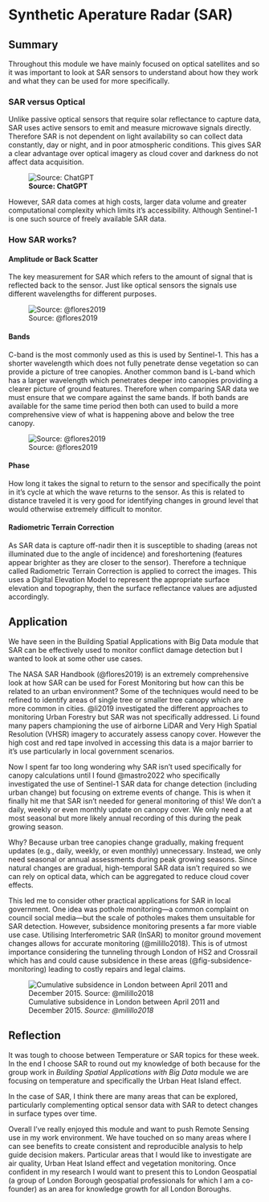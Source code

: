 # Synthetic Aperature Radar (SAR)

## Summary {#sec-8-summary}

Throughout this module we have mainly focused on optical satellites and so it was important to look at SAR sensors to understand about how they work and what they can be used for more specifically.

### SAR versus Optical

Unlike passive optical sensors that require solar reflectance to capture data, SAR uses active sensors to emit and measure microwave signals directly. Therefore SAR is not dependent on light availability so can collect data constantly, day or night, and in poor atmospheric conditions. This gives SAR a clear advantage over optical imagery as cloud cover and darkness do not affect data acquisition.

![**Source: ChatGPT**](images/optical-cloud-meme.png){#fig-optical-cloud-meme fig-align="center"}

However, SAR data comes at high costs, larger data volume and greater computational complexity which limits it's accessibility. Although Sentinel-1 is one such source of freely available SAR data.

### How SAR works?

#### Amplitude or Back Scatter 
The key measurement for SAR which refers to the amount of signal that is reflected back to the sensor. Just like optical sensors the signals use different wavelengths for different purposes.

![Source: @flores2019](images/sar-bands.png){#fig-sar-bands fig-align="center"}

#### Bands 
C-band is the most commonly used as this is used by Sentinel-1. This has a shorter wavelength which does not fully penetrate dense vegetation so can provide a picture of tree canopies. Another common band is L-band which has a larger wavelength which penetrates deeper into canopies providing a clearer picture of ground features. Therefore when comparing SAR data we must ensure that we compare against the same bands. If both bands are available for the same time period then both can used to build a more comprehensive view of what is happening above and below the tree canopy.

![Source: @flores2019](images/sar-band-penetration.png){#fig-sar-penetration fig-align="center"}

#### Phase 
How long it takes the signal to return to the sensor and specifically the point in it's cycle at which the wave returns to the sensor. As this is related to distance traveled it is very good for identifying changes in ground level that would otherwise extremely difficult to monitor.

#### Radiometric Terrain Correction 
As SAR data is capture off-nadir then it is susceptible to shading (areas not illuminated due to the angle of incidence) and foreshortening (features appear brighter as they are closer to the sensor). Therefore a technique called Radiometric Terrain Correction is applied to correct the images.  This uses a Digital Elevation Model to represent the appropriate surface elevation and topography, then the surface reflectance values are adjusted accordingly.

## Application {#sec-8-application}

We have seen in the Building Spatial Applications with Big Data module that SAR can be effectively used to monitor conflict damage detection but I wanted to look at some other use cases.

The NASA SAR Handbook (@flores2019) is an extremely comprehensive look at how SAR can be used for Forest Monitoring but how can this be related to an urban environment? Some of the techniques would need to be refined to identify areas of single tree or smaller tree canopy which are more common in cities. @li2019 investigated the different approaches to monitoring Urban Forestry but SAR was not specifically addressed. Li found many papers championing the use of airborne LiDAR and Very High Spatial Resolution (VHSR) imagery to accurately assess canopy cover. However the high cost and red tape involved in accessing this data is a major barrier to it's use particularly in local government scenarios.

Now I spent far too long wondering why SAR isn't used specifically for canopy calculations until I found @mastro2022 who specifically investigated the use of Sentinel-1 SAR data for change detection (including urban change) but focusing on extreme events of change. This is when it finally hit me that SAR isn't needed for general monitoring of this! We don't a daily, weekly or even monthly update on canopy cover. We only need a at most seasonal but more likely annual recording of this during the peak growing season. 

Why? Because urban tree canopies change gradually, making frequent updates (e.g., daily, weekly, or even monthly) unnecessary. Instead, we only need seasonal or annual assessments during peak growing seasons. Since natural changes are gradual, high-temporal SAR data isn’t required so we can rely on optical data, which can be aggregated to reduce cloud cover effects.

This led me to consider other practical applications for SAR in local government. One idea was pothole monitoring—a common complaint on council social media—but the scale of potholes makes them unsuitable for SAR detection. However, subsidence monitoring presents a far more viable use case. Utilising Interferometric SAR (InSAR) to monitor ground movement changes allows for accurate monitoring (@milillo2018).  This is of utmost importance considering the tunneling through London of HS2 and Crossrail which has and could cause subsidence in these areas (@fig-subsidence-monitoring) leading to costly repairs and legal claims.

![Cumulative subsidence in London between April 2011 and December 2015. *Source: @milillo2018*](images/subsidence-monitoring.png){#fig-subsidence-monitoring fig-align="center"}

## Reflection {#sec-8-reflection}

It was tough to choose between Temperature or SAR topics for these week. In the end I choose SAR to round out my knowledge of both because for the group work in *Building Spatial Applications with Big Data* module we are focusing on temperature and specifically the Urban Heat Island effect.

In the case of SAR, I think there are many areas that can be explored, particularly complementing optical sensor data with SAR to detect changes in surface types over time.

Overall I've really enjoyed this module and want to push Remote Sensing use in my work environment. We have touched on so many areas where I can see benefits to create consistent and reproducible analysis to help guide decision makers.  Particular areas that I would like to investigate are air quality, Urban Heat Island effect and vegetation monitoring. Once confident in my research I would want to present this to London Geospatial (a group of London Borough geospatial professionals for which I am a co-founder) as an area for knowledge growth for all London Boroughs.
